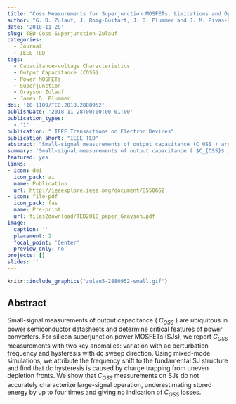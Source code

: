 ```yaml
---
title: "Coss Measurements for Superjunction MOSFETs: Limitations and Opportunities"
author: "G. D. Zulauf, J. Roig-Guitart, J. D. Plummer and J. M. Rivas-Davila,"
date: '2018-11-28'
slug: TED-Coss-Superjunction-Zulauf
categories:
  - Journal
  - IEEE TED
tags: 
  - Capacitance-voltage Characteristics
  - Output Capacitance (COSS)
  - Power MOSFETs 
  - Superjunction
  - Grayson Zulauf
  - James D. Plummer
doi: '10.1109/TED.2018.2880952'
publishDate: '2018-11-28T00:00:00-01:00'
publication_types:
  - '1'
publication: " IEEE Transactions on Electron Devices"
publication_short: "IEEE TED"
abstract: "Small-signal measurements of output capacitance (C OSS ) are ubiquitous in power semiconductor datasheets and determine critical features of power converters. For silicon superjunction power MOSFETs (SJs), we report C OSS measurements with two key anomalies: variation with ac perturbation frequency and hysteresis with dc sweep direction. Using mixed-mode simulations, we attribute the frequency shift to the fundamental SJ structure and find that dc hysteresis is caused by charge trapping from uneven depletion fronts. We show that C OSS measurements on SJs do not accurately characterize large-signal operation, underestimating stored energy by up to four times and giving no indication of C OSS losses."
summary: 'Small-signal measurements of output capacitance ( $C_{OSS}$ ) are ubiquitous in power semiconductor datasheets and determine critical features of power converters. For silicon superjunction power MOSFETs (SJs), we report $C_{OSS}$  measurements with two key anomalies: variation with ac perturbation frequency and hysteresis with dc sweep direction.'
featured: yes
links:
- icon: doi
  icon_pack: ai
  name: Publication
  url: http://ieeexplore.ieee.org/document/8550662
- icon: file-pdf
  icon_pack: fas
  name: Pre-print
  url: files2download/TED2018_paper_Grayson.pdf
image:
  caption: ''
  placement: 2
  focal_point: 'Center'
  preview_only: no
projects: []
slides: ''
---
```



```r
knitr::include_graphics("zulau5-2880952-small.gif")
```

## Abstract 

Small-signal measurements of output capacitance ( $C_{OSS}$ ) are ubiquitous in power semiconductor datasheets and determine critical features of power converters. For silicon superjunction power MOSFETs (SJs), we report $C_{OSS}$  measurements with two key anomalies: variation with ac perturbation frequency and hysteresis with dc sweep direction. Using mixed-mode simulations, we attribute the frequency shift to the fundamental SJ structure and find that dc hysteresis is caused by charge trapping from uneven depletion fronts. We show that $C_{OSS}$  measurements on SJs do not accurately characterize large-signal operation, underestimating stored energy by up to four times and giving no indication of $C_{OSS}$ losses.
